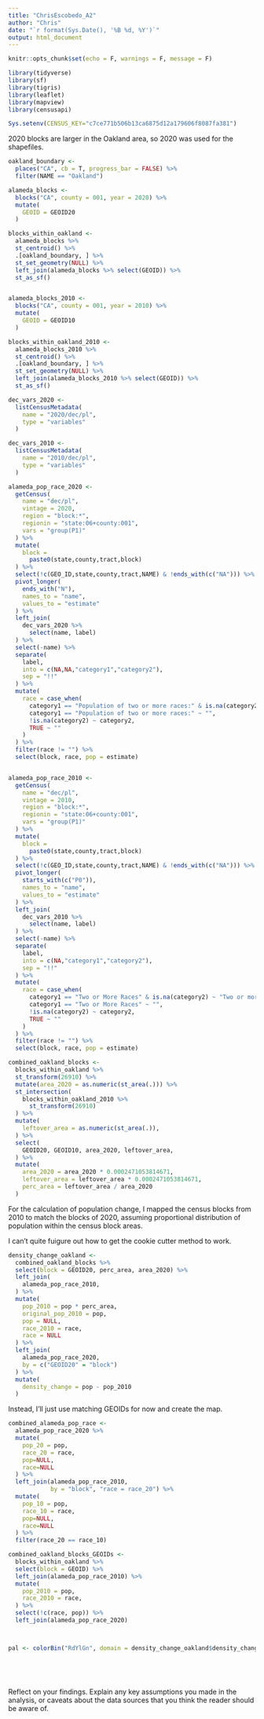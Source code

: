 ```yaml
---
title: "ChrisEscobedo_A2"
author: "Chris"
date: "`r format(Sys.Date(), '%B %d, %Y')`"
output: html_document
---
```


```r
knitr::opts_chunk$set(echo = F, warnings = F, message = F)
```


```r
library(tidyverse)
library(sf)
library(tigris)
library(leaflet)
library(mapview)
library(censusapi)

Sys.setenv(CENSUS_KEY="c7ce771b506b13ca6875d12a179606f8087fa381")
```

2020 blocks are larger in the Oakland area, so 2020 was used for the shapefiles.

```r
oakland_boundary <- 
  places("CA", cb = T, progress_bar = FALSE) %>% 
  filter(NAME == "Oakland")

alameda_blocks <- 
  blocks("CA", county = 001, year = 2020) %>% 
  mutate(
    GEOID = GEOID20
  )

blocks_within_oakland <-
  alameda_blocks %>% 
  st_centroid() %>% 
  .[oakland_boundary, ] %>% 
  st_set_geometry(NULL) %>% 
  left_join(alameda_blocks %>% select(GEOID)) %>% 
  st_as_sf()


alameda_blocks_2010 <- 
  blocks("CA", county = 001, year = 2010) %>% 
  mutate(
    GEOID = GEOID10
  )

blocks_within_oakland_2010 <-
  alameda_blocks_2010 %>% 
  st_centroid() %>% 
  .[oakland_boundary, ] %>% 
  st_set_geometry(NULL) %>% 
  left_join(alameda_blocks_2010 %>% select(GEOID)) %>% 
  st_as_sf()

dec_vars_2020 <-
  listCensusMetadata(
    name = "2020/dec/pl",
    type = "variables"
  )

dec_vars_2010 <-
  listCensusMetadata(
    name = "2010/dec/pl",
    type = "variables"
  )

alameda_pop_race_2020 <-
  getCensus(
    name = "dec/pl",
    vintage = 2020,
    region = "block:*", 
    regionin = "state:06+county:001",
    vars = "group(P1)"
  ) %>% 
  mutate(
    block =
      paste0(state,county,tract,block)
  ) %>% 
  select(!c(GEO_ID,state,county,tract,NAME) & !ends_with(c("NA"))) %>% 
  pivot_longer(
    ends_with("N"),
    names_to = "name",
    values_to = "estimate"
  ) %>%
  left_join(
    dec_vars_2020 %>% 
      select(name, label)
  ) %>% 
  select(-name) %>% 
  separate(
    label,
    into = c(NA,NA,"category1","category2"),
    sep = "!!"
  ) %>% 
  mutate(
    race = case_when(
      category1 == "Population of two or more races:" & is.na(category2) ~ "Two or more races",
      category1 == "Population of two or more races:" ~ "",
      !is.na(category2) ~ category2,
      TRUE ~ ""
    )
  ) %>% 
  filter(race != "") %>% 
  select(block, race, pop = estimate)


alameda_pop_race_2010 <-
  getCensus(
    name = "dec/pl",
    vintage = 2010,
    region = "block:*", 
    regionin = "state:06+county:001",
    vars = "group(P1)"
  ) %>% 
  mutate(
    block =
      paste0(state,county,tract,block)
  ) %>% 
  select(!c(GEO_ID,state,county,tract,NAME) & !ends_with(c("NA"))) %>% 
  pivot_longer(
    starts_with(c("P0")),
    names_to = "name",
    values_to = "estimate"
  ) %>%
  left_join(
    dec_vars_2010 %>% 
      select(name, label)
  ) %>% 
  select(-name) %>% 
  separate(
    label,
    into = c(NA,"category1","category2"),
    sep = "!!"
  ) %>% 
  mutate(
    race = case_when(
      category1 == "Two or More Races" & is.na(category2) ~ "Two or more races",
      category1 == "Two or More Races" ~ "",
      !is.na(category2) ~ category2,
      TRUE ~ ""
    )
  ) %>% 
  filter(race != "") %>% 
  select(block, race, pop = estimate)
```


```r
combined_oakland_blocks <-
  blocks_within_oakland %>% 
  st_transform(26910) %>% 
  mutate(area_2020 = as.numeric(st_area(.))) %>% 
  st_intersection(
    blocks_within_oakland_2010 %>% 
      st_transform(26910)
  ) %>% 
  mutate(
    leftover_area = as.numeric(st_area(.)),
  ) %>% 
  select(
    GEOID20, GEOID10, area_2020, leftover_area,
  ) %>% 
  mutate(
    area_2020 = area_2020 * 0.0002471053814671,
    leftover_area = leftover_area * 0.0002471053814671,
    perc_area = leftover_area / area_2020
  )

```

For the calculation of population change, I mapped the census blocks from 2010 to match the blocks of 2020, assuming proportional distribution of population within the census block areas. 

I can't quite fuigure out how to get the cookie cutter method to work.

```r
density_change_oakland <-
  combined_oakland_blocks %>% 
  select(block = GEOID20, perc_area, area_2020) %>% 
  left_join(
    alameda_pop_race_2010,
  ) %>% 
  mutate(
    pop_2010 = pop * perc_area,
    original_pop_2010 = pop,
    pop = NULL,
    race_2010 = race,
    race = NULL
  ) %>% 
  left_join(
    alameda_pop_race_2020,
    by = c("GEOID20" = "block")
  ) %>% 
  mutate(
    density_change = pop - pop_2010
  )
```

Instead, I'll just use matching GEOIDs for now and create the map.

```r
combined_alameda_pop_race <-
  alameda_pop_race_2020 %>% 
  mutate(
    pop_20 = pop,
    race_20 = race,
    pop=NULL,
    race=NULL
  ) %>% 
  left_join(alameda_pop_race_2010,
            by = "block", "race = race_20") %>% 
  mutate(
    pop_10 = pop,
    race_10 = race,
    pop=NULL,
    race=NULL
  ) %>% 
  filter(race_20 == race_10)

combined_oakland_blocks_GEOIDs <-
  blocks_within_oakland %>% 
  select(block = GEOID) %>% 
  left_join(alameda_pop_race_2010) %>% 
  mutate(
    pop_2010 = pop,
    race_2010 = race,
  ) %>% 
  select(!c(race, pop)) %>% 
  left_join(alameda_pop_race_2020)



pal <- colorBin("RdYlGn", domain = density_change_oakland$density_changes)


  
  
```


Reflect on your findings. Explain any key assumptions you made in the analysis, or caveats about the data sources that you think the reader should be aware of. 